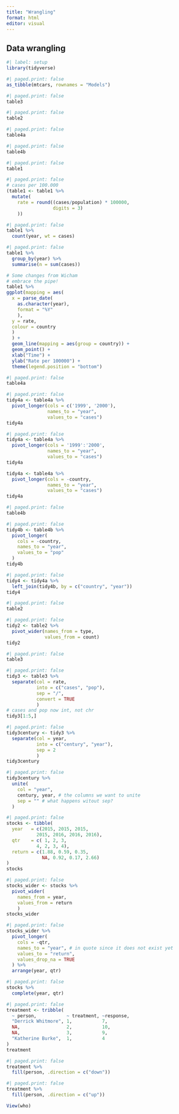 ```yaml
---
title: "Wrangling"
format: html
editor: visual
---
```


## Data wrangling

```r
#| label: setup
library(tidyverse)
```

```r
#| paged.print: false
as_tibble(mtcars, rownames = "Models")
```

```r
#| paged.print: false
table3
```

```r
#| paged.print: false
table2
```

```r
#| paged.print: false
table4a
```

```r
#| paged.print: false
table4b
```

```r
#| paged.print: false
table1
```

```r
#| paged.print: false
# cases per 100.000
(table1 <- table1 %>% 
  mutate(
    rate = round((cases/population) * 100000,
                 digits = 3)
    ))
```

```r
#| paged.print: false
table1 %>% 
  count(year, wt = cases)
```

```r
#| paged.print: false
table1 %>%
  group_by(year) %>%
  summarise(n = sum(cases))
```

```r
# Some changes from Wicham
# embrace the pipe!
table1 %>% 
ggplot(mapping = aes(
  x = parse_date(
    as.character(year),
    format = "%Y"
    ),
  y = rate,
  colour = country
  )
  ) + 
  geom_line(mapping = aes(group = country)) + 
  geom_point() + 
  xlab("Time") +
  ylab("Rate per 100000") +
  theme(legend.position = "bottom")
```

```r
#| paged.print: false
table4a
```

```r
#| paged.print: false
tidy4a <- table4a %>% 
  pivot_longer(cols = c('1999', '2000'),
               names_to = "year", 
               values_to = "cases")
tidy4a
```

```r
#| paged.print: false
tidy4a <- table4a %>% 
  pivot_longer(cols = '1999':'2000',
               names_to = "year", 
               values_to = "cases")
tidy4a
```

```r
tidy4a <- table4a %>% 
  pivot_longer(cols = -country,
               names_to = "year", 
               values_to = "cases")
tidy4a
```

```r
#| paged.print: false
table4b
```

```r
#| paged.print: false
tidy4b <- table4b %>% 
  pivot_longer(
    cols = -country,
    names_to = "year",
    values_to = "pop"
  )
tidy4b
```

```r
#| paged.print: false
tidy4 <- tidy4a %>% 
  left_join(tidy4b, by = c("country", "year"))
tidy4
```

```r
#| paged.print: false
table2
```

```r
#| paged.print: false
tidy2 <- table2 %>% 
  pivot_wider(names_from = type,
              values_from = count)
tidy2
```

```r
#| paged.print: false
table3
```

```r
#| paged.print: false
tidy3 <- table3 %>% 
  separate(col = rate,
           into = c("cases", "pop"),
           sep = "/",
           convert = TRUE
           )
# cases and pop now int, not chr
tidy3[1:5,]
```

```r
#| paged.print: false
tidy3century <- tidy3 %>% 
  separate(col = year,
           into = c("century", "year"),
           sep = 2
           )
tidy3century
```

```r
#| paged.print: false
tidy3century %>% 
  unite(
    col = "year",
    century, year, # the columns we want to unite
    sep = "" # what happens witout sep?
  )
```

```r
#| paged.print: false
stocks <- tibble(
  year   = c(2015, 2015, 2015,
           2015, 2016, 2016, 2016),
  qtr    = c( 1, 2, 3,
           4, 2, 3, 4),
  return = c(1.88, 0.59, 0.35,
             NA, 0.92, 0.17, 2.66)
)
stocks
```

```r
#| paged.print: false
stocks_wider <- stocks %>% 
  pivot_wider(
    names_from = year,
    values_from = return
    )
stocks_wider
```

```r
#| paged.print: false
stocks_wider %>% 
  pivot_longer(
    cols = -qtr,
    names_to = "year", # in quote since it does not exist yet
    values_to = "return",
    values_drop_na = TRUE
  ) %>% 
  arrange(year, qtr)
```

```r
#| paged.print: false
stocks %>%
  complete(year, qtr)
```

```r
#| paged.print: false
treatment <- tribble(
  ~ person,           ~ treatment, ~response,
  "Derrick Whitmore", 1,           7,
  NA,                 2,           10,
  NA,                 3,           9,
  "Katherine Burke",  1,           4
)
treatment
```

```r
#| paged.print: false
treatment %>% 
  fill(person, .direction = c("down"))
```

```r
#| paged.print: false
treatment %>% 
  fill(person, .direction = c("up"))
```

```r
View(who)
```
